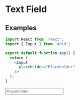 # Text Field

## Examples

```jsx
import React from 'react';
import { Input } from 'antd';

export default function App() {
  return (
    <Input
      placeholder="Placeholder"
    />
  );
}
```


<Input
  placeholder="Placeholder"
/>

